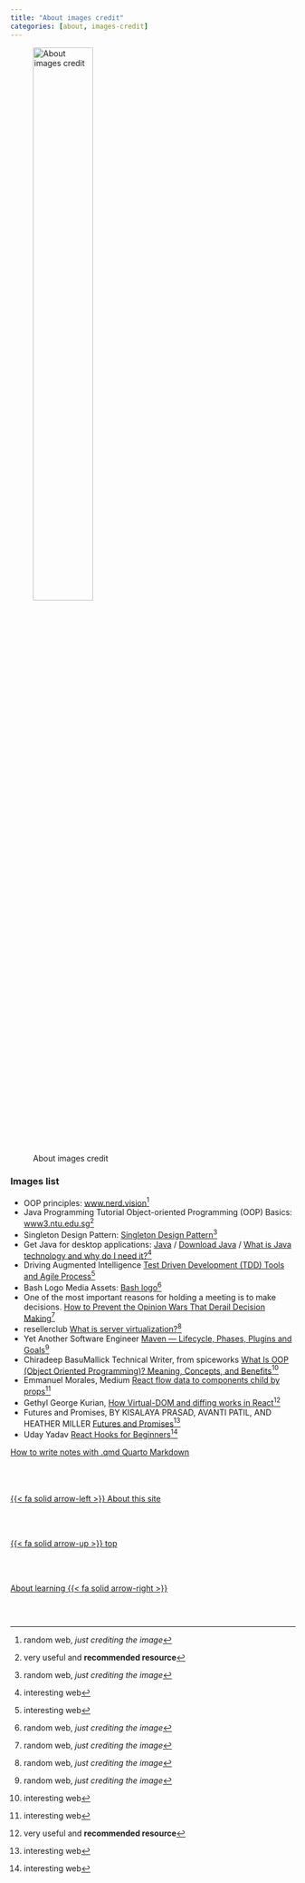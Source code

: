```yaml
---
title: "About images credit"
categories: [about, images-credit]
---
```


![About images credit](/images/home/frontimagealbertprofeweb-about.png){width=50%}

### Images list

- OOP principles: [www.nerd.vision](https://www.nerd.vision/post/polymorphism-encapsulation-data-abstraction-and-inheritance-in-object-oriented-programming){.external}[^1]
- Java Programming Tutorial Object-oriented Programming (OOP) Basics: [www3.ntu.edu.sg](https://www3.ntu.edu.sg/home/ehchua/programming/java/J3a_OOPBasics.html){.external}[^2]
- Singleton Design Pattern: [Singleton Design Pattern](https://springhow.com/singleton-pattern/){.external}[^1]
- Get Java for desktop applications: [Java](https://www.java.com/en/) / [Download Java](https://www.java.com/en/download/) / [What is Java technology and why do I need it?](https://www.java.com/en/download/help/whatis_java.html){.external}[^3]
- Driving Augmented Intelligence [Test Driven Development (TDD) Tools and Agile Process](https://www.xenonstack.com/blog/test-driven-development-java){.external}[^3]
- Bash Logo Media Assets: [Bash logo](https://bashlogo.com/){.external}[^1]
- One of the most important reasons for holding a meeting is to make decisions. [How to Prevent the Opinion Wars That Derail Decision Making](https://blog.lucidmeetings.com/blog/how-to-prevent-the-opinion-wars-that-derail-decision-making){.external}[^1]
- resellerclub [What is server virtualization?](https://blog.resellerclub.com/what-is-a-hypervisor-and-how-does-it-work/){.external}[^1]
- Yet Another Software Engineer [Maven — Lifecycle, Phases, Plugins and Goals](https://medium.com/@yetanothersoftwareengineer/maven-lifecycle-phases-plugins-and-goals-25d8e33fa22){.external}[^1]
- Chiradeep BasuMallick Technical Writer, from spiceworks [What Is OOP (Object Oriented Programming)? Meaning, Concepts, and Benefits](https://www.spiceworks.com/tech/devops/articles/object-oriented-programming/){.external}[^3]
- Emmanuel Morales, Medium [React flow data to components child by props](https://medium.embengineering.com/in-react-js-data-flows-in-one-direction-from-parent-to-child-841103ed3aed){.external}[^3]
- Gethyl George Kurian, [How Virtual-DOM and diffing works in React](https://medium.com/@gethylgeorge/how-virtual-dom-and-diffing-works-in-react-6fc805f9f84e){.external}[^2]
- Futures and Promises, BY KISALAYA PRASAD, AVANTI PATIL, AND HEATHER MILLER [Futures and Promises](https://web.archive.org/web/20201117004053/https://dist-prog-book.com/chapter/2/futures.html){.external}[^3]
- Uday Yadav [React Hooks for Beginners](https://dev.to/dev117uday/react-hooks-0-to-hero-4b7o){.external}[^3]


[^1]: random web, *just crediting the image*
[^2]: very useful and **recommended resource**
[^3]: interesting web

[How to write notes with .qmd Quarto Markdown](https://quarto.org/docs/authoring/footnotes-and-citations.html#footnotes)
<!--- navLinks -->
<br><br>
<div class=row>
<br>
<div class='column left previous'>
<br>
[{{< fa solid arrow-left >}} About this site](/about/about-this-site.qmd)
<br>
</div>
<br>
<div class='column center'>
<br>
[{{< fa solid arrow-up >}} top](#top)
<br>
</div>
<br>
<div class='column right next'>
<br>
[About learning  {{< fa solid arrow-right >}}](/about/about-learning-intro.qmd)
<br>
</div>
<br>
</div>
